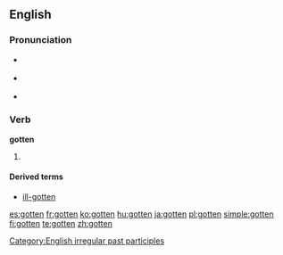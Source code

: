 ==English==

===Pronunciation===
* {{a|UK}} {{IPA|/'ɡɒtən/}}
* {{a|US}} {{IPA|/'ɡɑtən/}}
* {{audio|en-us-gotten.ogg|Audio (US)}}

===Verb===
'''gotten'''

# {{context|North America|Irish|}} {{past participle of|[[get]]}}

====Derived terms====
* [[ill-gotten]]

[[Category:English irregular past participles]]

[[es:gotten]]
[[fr:gotten]]
[[ko:gotten]]
[[hu:gotten]]
[[ja:gotten]]
[[pl:gotten]]
[[simple:gotten]]
[[fi:gotten]]
[[te:gotten]]
[[zh:gotten]]